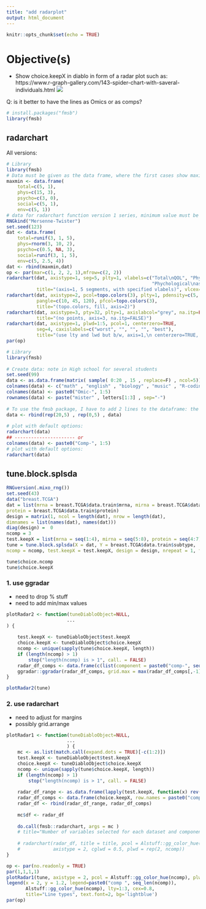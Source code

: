 ```yaml
---
title: "add radarplot"
output: html_document
---
```


```r
knitr::opts_chunk$set(echo = TRUE)
```


# Objective(s)

- Show choice.keepX in diablo in form of a radar plot such as: https://www.r-graph-gallery.com/143-spider-chart-with-saveral-individuals.html
![](rplot11_lin.png)

Q: is it better to have the lines as Omics or as comps?

```r
# install.packages("fmsb")
library(fmsb)
```

## radarchart

All versions:
```r
# Library
library(fmsb)
# Data must be given as the data frame, where the first cases show maximum.
maxmin <- data.frame(
    total=c(5, 1),
    phys=c(15, 3),
    psycho=c(3, 0),
    social=c(5, 1),
    env=c(5, 1))
# data for radarchart function version 1 series, minimum value must be omitted from above.
RNGkind("Mersenne-Twister")
set.seed(123)
dat <- data.frame(
    total=runif(3, 1, 5),
    phys=rnorm(3, 10, 2),
    psycho=c(0.5, NA, 3),
    social=runif(3, 1, 5),
    env=c(5, 2.5, 4))
dat <- rbind(maxmin,dat)
op <- par(mar=c(1, 2, 2, 1),mfrow=c(2, 2))
radarchart(dat, axistype=1, seg=5, plty=1, vlabels=c("Total\nQOL", "Physical\naspects", 
                                                     "Phychological\naspects", "Social\naspects", "Environmental\naspects"), 
           title="(axis=1, 5 segments, with specified vlabels)", vlcex=0.5)
radarchart(dat, axistype=2, pcol=topo.colors(3), plty=1, pdensity=c(5, 10, 30), 
           pangle=c(10, 45, 120), pfcol=topo.colors(3), 
           title="(topo.colors, fill, axis=2)")
radarchart(dat, axistype=3, pty=32, plty=1, axislabcol="grey", na.itp=FALSE,
           title="(no points, axis=3, na.itp=FALSE)")
radarchart(dat, axistype=1, plwd=1:5, pcol=1, centerzero=TRUE, 
           seg=4, caxislabels=c("worst", "", "", "", "best"),
           title="(use lty and lwd but b/w, axis=1,\n centerzero=TRUE, with centerlabels)")
par(op)
```

```r
# Library
library(fmsb)
 
# Create data: note in High school for several students
set.seed(99)
data <- as.data.frame(matrix( sample( 0:20 , 15 , replace=F) , ncol=5))
colnames(data) <- c("math" , "english" , "biology" , "music" , "R-coding" )
colnames(data) <- paste0("Omic-", 1:5)
rownames(data) <- paste("mister" , letters[1:3] , sep="-")
 
# To use the fmsb package, I have to add 2 lines to the dataframe: the max and min of each variable to show on the plot!
data <- rbind(rep(20,5) , rep(0,5) , data)
 
# plot with default options:
radarchart(data)
## ---------------------- or
colnames(data) <- paste0("Comp-", 1:5)
# plot with default options:
radarchart(data)
```

## tune.block.splsda

```r
RNGversion(.mixo_rng())
set.seed(43)
data("breast.TCGA")
dat = list(mrna = breast.TCGA$data.train$mrna, mirna = breast.TCGA$data.train$mirna,
protein = breast.TCGA$data.train$protein)
design = matrix(1, ncol = length(dat), nrow = length(dat),
dimnames = list(names(dat), names(dat)))
diag(design) =  0
ncomp = 3
test.keepX = list(mrna = seq(1:4), mirna = seq(5:8), protein = seq(4:7))
tune = tune.block.splsda(X = dat, Y = breast.TCGA$data.train$subtype,
ncomp = ncomp, test.keepX = test.keepX, design = design, nrepeat = 1, folds = 3, cpus = 3, progressBar = TRUE)
```

```r
tune$choice.ncomp
tune$choice.keepX
```

### 1. use ggradar

* need to drop % stuff
* need to add min/max values

```r
plotRadar2 <- function(tuneDiabloObject=NULL, 
                      ...
) {
 
    test.keepX <- tuneDiabloObject$test.keepX
    choice.keepX <- tuneDiabloObject$choice.keepX
    ncomp <- unique(sapply(tune$choice.keepX, length))
    if (length(ncomp) > 1) 
        stop("length(ncomp) is > 1", call. = FALSE)
    radar_df_comps <- data.frame(c(list(component = paste0("comp-", seq_len(ncomp))), choice.keepX))
    ggradar::ggradar(radar_df_comps, grid.max = max(radar_df_comps[,-1]), )
}

plotRadar2(tune)
```

### 2. use radarchart

* need to adjust for margins
* possibly grid.arrange

```r
plotRadar1 <- function(tuneDiabloObject=NULL, 
                      ...
                      ) {
    mc <- as.list(match.call(expand.dots = TRUE)[-c(1:2)])
    test.keepX <- tuneDiabloObject$test.keepX
    choice.keepX <- tuneDiabloObject$choice.keepX
    ncomp <- unique(sapply(tune$choice.keepX, length))
    if (length(ncomp) > 1) 
        stop("length(ncomp) is > 1", call. = FALSE)
    
    radar_df_range <- as.data.frame(lapply(test.keepX, function(x) rev(range(x))))
    radar_df_comps <- data.frame(choice.keepX, row.names = paste0("comp-", seq_len(ncomp)))
    radar_df <- rbind(radar_df_range, radar_df_comps)
    
    mc$df <- radar_df
    
    do.call(fmsb::radarchart, args = mc )
    # title="Number of variables selected for each dataset and component",
    
    # radarchart(radar_df, title = title, pcol = Alstuff::gg_color_hue(ncomp),
    #            axistype = 2, cglwd = 0.5, plwd = rep(2, ncomp))
}
```

```r
op <- par(no.readonly = TRUE)
par(1,1,1,1)
plotRadar1(tune, axistype = 2, pcol = Alstuff::gg_color_hue(ncomp), plwd = rep(2, 3))
legend(x = 2, y = 1.2, legend=paste0("comp ", seq_len(ncomp)),
       Alstuff::gg_color_hue(ncomp), lty=1:3, cex=0.8,
       title="Line types", text.font=2, bg='lightblue')
par(op)
```




